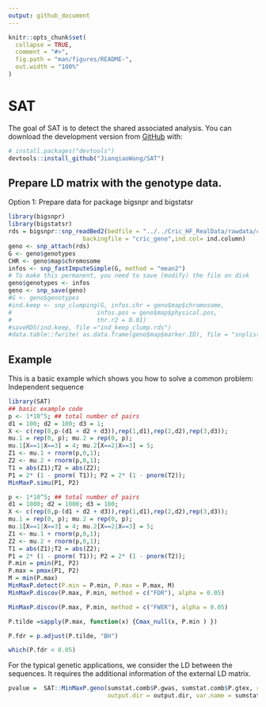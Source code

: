 ```yaml
---
output: github_document
---
```


<!-- README.md is generated from README.Rmd. Please edit that file -->

```r
knitr::opts_chunk$set(
  collapse = TRUE,
  comment = "#>",
  fig.path = "man/figures/README-",
  out.width = "100%"
)
```

# SAT



<!-- badges: start -->
<!-- badges: end -->

The goal of SAT is to detect the shared associated analysis. You can download the development version from [GitHub](https://github.com/) with:
                  
```r
# install.packages("devtools")
devtools::install_github("JianqiaoWang/SAT")
```


## Prepare LD matrix with the genotype data. 

Option 1: Prepare data for package bigsnpr and bigstatsr

```r
library(bigsnpr)
library(bigstatsr)
rds = bigsnpr::snp_readBed2(bedfile = "../../Cric_HF_RealData/rawdata/cric.filtered.maf0.01.bed",
                     backingfile = "cric_geno",ind.col= ind.column)
geno <- snp_attach(rds)
G <- geno$genotypes
CHR <- geno$map$chromosome
infos <- snp_fastImputeSimple(G, method = "mean2")
# To make this permanent, you need to save (modify) the file on disk
geno$genotypes <- infos
geno <- snp_save(geno)
#G <- geno$genotypes
#ind.keep <- snp_clumping(G, infos.chr = geno$map$chromosome,
#                        infos.pos = geno$map$physical.pos,
#                        thr.r2 = 0.01)
#saveRDS(ind.keep, file ="ind_keep_clump.rds")
#data.table::fwrite( as.data.frame(geno$map$marker.ID), file = "snplist.txt")

```



## Example

This is a basic example which shows you how to solve a common problem: Independent sequence

```r
library(SAT)
## basic example code
p <- 1*10^5; ## total number of pairs
d1 = 100; d2 = 100; d3 = 1;
X <- c(rep(0,p-(d1 + d2 + d3)),rep(1,d1),rep(2,d2),rep(3,d3));
mu.1 = rep(0, p); mu.2 = rep(0, p);
mu.1[X==1|X==3] = 4; mu.2[X==2|X==3] = 5;
Z1 <- mu.1 + rnorm(p,0,1);
Z2 <- mu.2 + rnorm(p,0,1);
T1 = abs(Z1);T2 = abs(Z2);
P1 = 2* (1 - pnorm( T1)); P2 = 2* (1 - pnorm(T2));
MinMaxP.simu(P1, P2)
```



```r

p <- 1*10^5; ## total number of pairs
d1 = 1000; d2 = 1000; d3 = 100;
X <- c(rep(0,p-(d1 + d2 + d3)),rep(1,d1),rep(2,d2),rep(3,d3));
mu.1 = rep(0, p); mu.2 = rep(0, p);
mu.1[X==1|X==3] = 4; mu.2[X==2|X==3] = 5;
Z1 <- mu.1 + rnorm(p,0,1);
Z2 <- mu.2 + rnorm(p,0,1);
T1 = abs(Z1);T2 = abs(Z2);
P1 = 2* (1 - pnorm( T1)); P2 = 2* (1 - pnorm(T2));
P.min = pmin(P1, P2)
P.max = pmax(P1, P2)
M = min(P.max)
MinMaxP.detect(P.min = P.min, P.max = P.max, M)
MinMaxP.discov(P.max, P.min, method = c("FDR"), alpha = 0.05)

MinMaxP.discov(P.max, P.min, method = c("FWER"), alpha = 0.05)

P.tilde =sapply(P.max, function(x) {Cmax_null(x, P.min ) })

P.fdr = p.adjust(P.tilde, "BH")

which(P.fdr < 0.05)

```



For the typical genetic applications, we consider the LD between the sequences. It requires the additional information of the external LD matrix.  

```r
pvalue =  SAT::MinMaxP.geno(sumstat.comb$P.gwas, sumstat.comb$P.gtex, ref.geno = geno, ref.bed = "../geno/GTEx_WGS_838Indiv_Freeze_phased_MAF_0.01_chr1_22_EU",
                            output.dir = output.dir, var.name = sumstat.comb$variant_id, block.thresh = 0.99)

```

